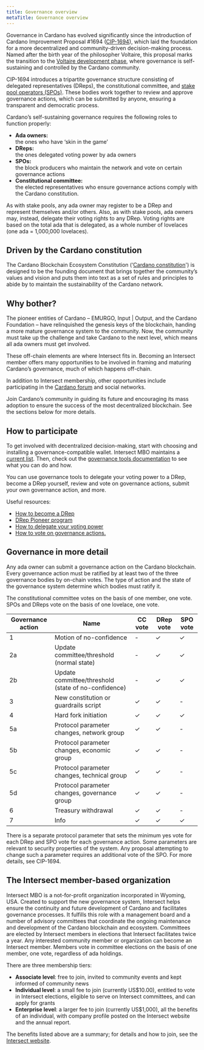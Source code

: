 ```yaml
---
title: Governance overview
metaTitle: Governance overview
---
```

Governance in Cardano has evolved significantly since the introduction of Cardano Improvement Proposal #1694 ([CIP-1694](https://cips.cardano.org/cip/CIP-1694)), which laid the foundation for a more decentralized and community-driven decision-making process. Named after the birth year of the philosopher Voltaire, this proposal marks the transition to the [Voltaire development phase](https://roadmap.cardano.org/en/voltaire/), where governance is self-sustaining and controlled by the Cardano community.

CIP-1694 introduces a tripartite governance structure consisting of delegated representatives (DReps), the constitutional committee, and [stake pool operators (SPOs)](/stake-pool-operators/about-stake-pools). These bodies work together to review and approve governance actions, which can be submitted by anyone, ensuring a transparent and democratic process. 

Cardano’s self-sustaining governance requires the following roles to function properly:

- **Ada owners:**  
    the ones who have ‘skin in the game’
- **DReps:**  
    the ones delegated voting power by ada owners
- **SPOs:**  
    the block producers who maintain the network and vote on certain governance actions
- **Constitutional committee:**  
    the elected representatives who ensure governance actions comply with the Cardano constitution.

As with stake pools, any ada owner may register to be a DRep and represent themselves and/or others. Also, as with stake pools, ada owners may, instead, delegate their voting rights to any DRep. Voting rights are based on the total ada that is delegated, as a whole number of lovelaces (one ada = 1,000,000 lovelaces).
## Driven by the Cardano constitution 
The Cardano Blockchain Ecosystem Constitution (‘[Cardano constitution](https://constitution.gov.tools/en/constitution)') is designed to be the founding document that brings together the community’s values and vision and puts them into text as a set of rules and principles to abide by to maintain the sustainability of the Cardano network.
## Why bother?
The pioneer entities of Cardano – EMURGO, Input | Output, and the Cardano Foundation – have relinquished the genesis keys of the blockchain, handing a more mature governance system to the community. Now, the community must take up the challenge and take Cardano to the next level, which means all ada owners must get involved.  

These off-chain elements are where Intersect fits in. Becoming an Intersect member offers many opportunities to be involved in framing and maturing Cardano’s governance, much of which happens off-chain.   

In addition to Intersect membership, other opportunities include participating in the [Cardano forum](https://forum.cardano.org/) and social networks.

Join Cardano’s community in guiding its future and encouraging its mass adoption to ensure the success of the most decentralized blockchain. See the sections below for more details.
## How to participate
To get involved with decentralized decision-making,  start with choosing and installing a governance-compatible wallet. Intersect MBO maintains a [current list](https://docs.gov.tools/cardano-govtool/using-govtool/getting-started/compatible-wallets). Then, check out the [governance tools documentation](https://docs.gov.tools) to see what you can do and how.  

You can use governance tools to delegate your voting power to a DRep, become a DRep yourself, review and vote on governance actions, submit your own governance action, and more.

Useful resources:
- [How to become a DRep](https://docs.intersectmbo.org/cardano/cardano-governance/governance-roles/delegated-representatives-dreps)
- [DRep Pioneer program](https://dreppioneeringprogram.docs.intersectmbo.org/)
- [How to delegate your voting power](https://docs.gov.tools/cardano-govtool/using-govtool/delegating)
- [How to vote on governance actions.](https://docs.gov.tools/cardano-govtool/using-govtool/governance-actions/vote-on-governance-actions)

## Governance in more detail
Any ada owner can submit a governance action on the Cardano blockchain. Every governance action must be ratified by at least two of the three governance bodies by on-chain votes. The type of action and the state of the governance system determine which bodies must ratify it.  

The constitutional committee votes on the basis of one member, one vote. SPOs and DReps vote on the basis of one lovelace, one vote.   

| Governance action | Name | CC vote | DRep vote | SPO vote |
|------------------ | -------------------- | -------- | ------- | ------- |  
|1 | Motion of no-confidence | - | ✓ | ✓ |  
| 2a | Update committee/threshold (normal state) | - | ✓ | ✓ |
| 2b | Update committee/threshold (state of no-confidence) | - | ✓ | ✓ |
| 3 | New constitution or guardrails script | ✓ | ✓ | - |
| 4 | Hard fork initiation | ✓ | ✓ | ✓ |
| 5a | Protocol parameter changes, network group | ✓ | ✓ | - |
| 5b | Protocol parameter changes, economic group | ✓ | ✓ | - |
| 5c | Protocol parameter changes, technical group | ✓ | ✓ | - |
| 5d | Protocol parameter changes, governance group | ✓ | ✓ | - |
| 6 | Treasury withdrawal | ✓ | ✓ | - |
| 7 | Info | ✓ | ✓ | ✓ |


There is a separate protocol parameter that sets the minimum yes vote for each DRep and SPO vote for each governance action. Some parameters are relevant to security properties of the system. Any proposal attempting to change such a parameter requires an additional vote of the SPO.  For more details, see CIP-1694.
## The Intersect member-based organization
Intersect MBO is a not-for-profit organization incorporated in Wyoming, USA. Created to support the new governance system, Intersect helps ensure the continuity and future development of Cardano and facilitates governance processes. It fulfills this role with a management board and a number of advisory committees that coordinate the ongoing maintenance and development of the Cardano blockchain and ecosystem. Committees are elected by Intersect members in elections that Intersect facilitates twice a year. Any interested community member or organization can become an Intersect member. Members vote in committee elections on the basis of one member, one vote, regardless of ada holdings.  

There are three membership tiers:

- **Associate level**: free to join, invited to community events and kept informed of community news
- **Individual level**: a small fee to join (currently US$10.00), entitled to vote in Intersect elections, eligible to serve on Intersect committees, and can apply for grants
- **Enterprise level**: a larger fee to join (currently US$1,000), all the benefits of an individual, with company profile posted on the Intersect website and the annual report.

The benefits listed above are a summary; for details and how to join, see the [Intersect website](https://www.intersectmbo.org/membership).

